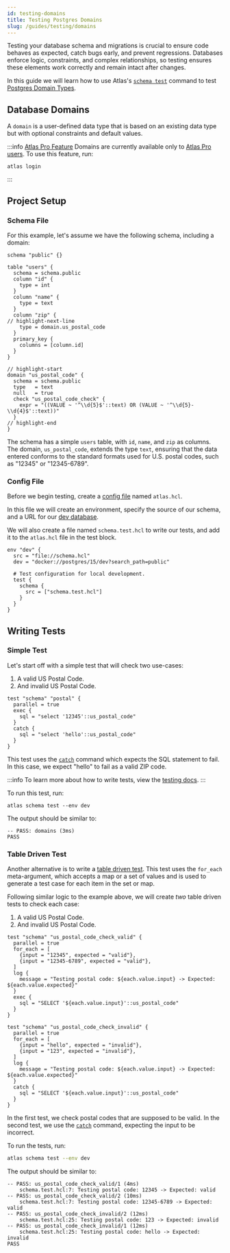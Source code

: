 ```yaml
---
id: testing-domains
title: Testing Postgres Domains
slug: /guides/testing/domains
---
```


Testing your database schema and migrations is crucial to ensure code behaves as expected, catch bugs early,
and prevent regressions. Databases enforce logic, constraints, and complex relationships,
so testing ensures these elements work correctly and remain intact after changes.

In this guide we will learn how to use Atlas's [`schema test`](/testing/schema) command to test [Postgres Domain Types](https://www.postgresql.org/docs/current/domains.html).


## Database Domains
A `domain` is a user-defined data type that is based on an existing data type but with optional constraints and default values.

:::info [Atlas Pro Feature](/features#pro)
Domains are currently available only to [Atlas Pro users](/features#pro). To use this feature, run:
```
atlas login
```
:::


## Project Setup

### Schema File
For this example, let's assume we have the following schema, including a domain:

```hcl title="schema.hcl"
schema "public" {}

table "users" {
  schema = schema.public
  column "id" {
    type = int
  }
  column "name" {
    type = text
  }
  column "zip" {
// highlight-next-line
    type = domain.us_postal_code
  }
  primary_key {
    columns = [column.id]
  }
}

// highlight-start
domain "us_postal_code" {
  schema = schema.public
  type   = text
  null   = true
  check "us_postal_code_check" {
    expr = "((VALUE ~ '^\\d{5}$'::text) OR (VALUE ~ '^\\d{5}-\\d{4}$'::text))"
  }
// highlight-end
}
```

The schema has a simple `users` table, with `id`, `name`, and `zip` as columns.
The domain, `us_postal_code`, extends the type `text`, ensuring
that the data entered conforms to the standard formats used for U.S. postal codes,
such as "12345" or "12345-6789".


### Config File
Before we begin testing, create a [config file](/atlas-schema/projects#project-files) named
`atlas.hcl`.

In this file we will create an environment, specify the source of our schema,
and a URL for our [dev database](/concepts/dev-database).

We will also create a file named `schema.test.hcl` to write our tests, and
add it to the `atlas.hcl` file in the test block.

```hcl title="atlas.hcl"
env "dev" {
  src = "file://schema.hcl"
  dev = "docker://postgres/15/dev?search_path=public"

  # Test configuration for local development.
  test {
    schema {
      src = ["schema.test.hcl"]
    }
  }
}
```

## Writing Tests

### Simple Test

Let's start off with a simple test that will check two use-cases:
1. A valid US Postal Code.
2. And invalid US Postal Code.

```hcl title="schema.test.hcl"
test "schema" "postal" {
  parallel = true
  exec {
    sql = "select '12345'::us_postal_code"
  }
  catch {
    sql = "select 'hello'::us_postal_code"
  }
}
```

This test uses the [`catch`](/testing/schema#catch-command) command which expects
the SQL statement to fail. In this case, we expect "hello" to fail as a valid ZIP code.

:::info
To learn more about how to write tests, view the [testing docs](/testing/schema).
:::

To run this test, run:

```
atlas schema test --env dev
```

The output should be similar to:

```testoutput title="Test Output"
-- PASS: domains (3ms)
PASS
```

### Table Driven Test

Another alternative is to write a [table driven test](/testing/schema#table-driven-tests). This
test uses the `for_each` meta-argument, which accepts a map or a set of values and is used to generate
a test case for each item in the set or map.

Following similar logic to the example above, we will create _two_ table driven tests to
check each case:

1. A valid US Postal Code.
2. And invalid US Postal Code.

```hcl title="schema.hcl"
test "schema" "us_postal_code_check_valid" {
  parallel = true
  for_each = [
    {input = "12345", expected = "valid"},
    {input = "12345-6789", expected = "valid"},
  ]
  log {
    message = "Testing postal code: ${each.value.input} -> Expected: ${each.value.expected}"
  }
  exec {
    sql = "SELECT '${each.value.input}'::us_postal_code"
  }
}

test "schema" "us_postal_code_check_invalid" {
  parallel = true
  for_each = [
    {input = "hello", expected = "invalid"},
    {input = "123", expected = "invalid"},
  ]
  log {
    message = "Testing postal code: ${each.value.input} -> Expected: ${each.value.expected}"
  }
  catch {
    sql = "SELECT '${each.value.input}'::us_postal_code"
  }
}
```

In the first test, we check postal codes that are supposed to be valid. In the second test,
we use the [`catch`](/testing/schema#catch-command) command, expecting the input to be incorrect.

To run the tests, run:

```bash
atlas schema test --env dev
```

The output should be similar to:

```testoutput title="Test Output"
-- PASS: us_postal_code_check_valid/1 (4ms)
    schema.test.hcl:7: Testing postal code: 12345 -> Expected: valid
-- PASS: us_postal_code_check_valid/2 (10ms)
    schema.test.hcl:7: Testing postal code: 12345-6789 -> Expected: valid
-- PASS: us_postal_code_check_invalid/2 (12ms)
    schema.test.hcl:25: Testing postal code: 123 -> Expected: invalid
-- PASS: us_postal_code_check_invalid/1 (12ms)
    schema.test.hcl:25: Testing postal code: hello -> Expected: invalid
PASS
```
